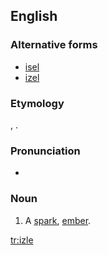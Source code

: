 ==English==

===Alternative forms===
* [[isel]]
* [[izel]]

===Etymology===
{{etyl|ang|en}} {{term|ysel|lang=ang}}, {{term|ysle}}.

===Pronunciation===
* {{IPA|/ˈaɪzəl/|lang=en}}

===Noun===
{{en-noun}}

# {{context|dialectal|lang=en}} A [[spark]], [[ember]].

[[tr:izle]]